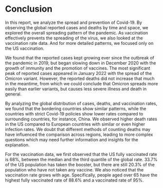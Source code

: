 # Conclusion

In this report, we analyze the spread and prevention of Covid-19. By observing the global reported cases and deaths by time and space, we explored the overall spreading pattern of the pandemic. As vaccination effectively prevents the spreading of the virus, we also looked at the vaccination rate data. And for more detailed patterns, we focused only on the US vaccination.

We found that the reported cases kept growing ever since the outbreak of the pandemic in 2019, but began slowing down in December 2020 with the growth of immunity and the promotion of vaccines. The most significant peak of reported cases appeared in January 2022 with the spread of the Omicron variant. However, the reported deaths did not increase that much in the meantime, from which we could conclude that Omicron spreads more easily than earlier variants, but causes less severe illness and death in general.

By analyzing the global distribution of cases, deaths, and vaccination rates, we found that the bordering countries show similar patterns,  while the countries with strict Covid-19 policies show lower rates compared to surrounding countries, for instance, China. We observed higher death rates in the US compared to European countries with similar or even higher infection rates. We doubt that different methods of counting deaths may have influenced the comparison across regions, leading to more complex questions which may need further information and insights for the explanation.

For the vaccination data, we first observed that the US fully vaccinated rate is 68%, between the median and the third quantile of the global rate. 33.7% of the US population has taken the booster, but there are still 20.3% of the population who have not taken any vaccine. We also noticed that the vaccination rate grows with age. Specifically, people aged over 65 have the highest fully vaccinated rate of 88.6% and a vaccinated rate of 95%. 




